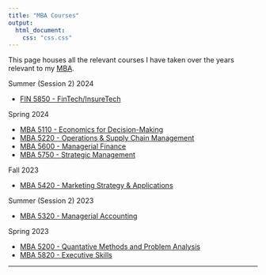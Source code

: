```yaml
---
title: "MBA Courses"
output:
  html_document:
    css: "css.css"
---
```


This page houses all the relevant courses I have taken over the years relevant to my [MBA](http://bulletin.appstate.edu/preview_program.php?catoid=31&poid=14051).

Summer (Session 2) 2024

* [FIN 5850 - FinTech/InsureTech](FinTech.html)

Spring 2024

* [MBA 5110 - Economics for Decision-Making](Economics.html)
* [MBA 5220 - Operations & Supply Chain Management](Supply_Chain.html)
* [MBA 5600 - Managerial Finance](Finance.html)
* [MBA 5750 - Strategic Management](Management.html)

Fall 2023

* [MBA 5420 - Marketing Strategy & Applications](Marketing.html)

Summer (Session 2) 2023

* [MBA 5320 - Managerial Accounting](Accounting.html)

Spring 2023

* [MBA 5200 - Quantative Methods and Problem Analysis](Analysis_Methods.html)
* [MBA 5820 - Executive Skills](Exec_Skills.html)

__________

